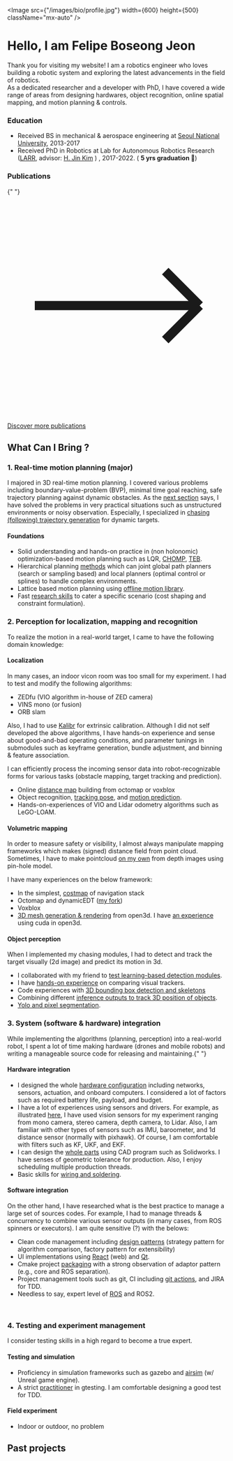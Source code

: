 
<Image
  src={"/images/bio/profile.jpg"}
  width={600}
  height={500}
  className="mx-auto"
/>
<br />

# Hello, I am Felipe Boseong Jeon

Thank you for visiting my website! I am a robotics engineer who loves building a
robotic system and exploring the latest advancements in the field of robotics.\
As a dedicated researcher and a developer with PhD, I have covered a wide range of
areas from designing hardwares, object recognition, online spatial mapping, and motion
planning & controls.

### Education

- Received BS in mechanical & aerospace engineering at
  [Seoul National University](https://en.snu.ac.kr/), 2013-2017
- Received PhD in Robotics at Lab for Autonomous Robotics Research
  ([LARR](https://larr.snu.ac.kr/), advisor:
  [H. Jin Kim](https://scholar.google.com/citations?user=TLQUwIMAAAAJ&hl=ko) ) ,
  2017-2022. ( <b>5 yrs graduation 🥷</b>)

### Publications

<div className="p-2">
  <Card
    useTagLink={false}
    title={
      "Online trajectory generation of a mav for chasing a moving target in 3d dense environments "
    }
    imageSource="/images/bio/iros2019.png"
    tags={["Target chasing", "Hierarchical motion planning"]}
  ></Card> <Card
    useTagLink={false}
    title={
      "Integrated Motion Planner for Real-time Aerial Videography with a Drone in a Dense Environment"
    }
    imageSource="/images/bio/icra2020.png"
    tags={["Optimization", "Target Prediction"]}
  ></Card>{" "}
  <Card
    useTagLink={false}
    title={"Autonomous Aerial Dual-Target Following Among Obstacles "}
    imageSource="/images/bio/access.jpg"
    tags={["Outdoor flight", "Online mapping and object-tracking"]}
  ></Card>
</div>
<div className="flex flex-row-reverse">
  <a
    href="https://scholar.google.com/citations?user=ssYQ2w4AAAAJ&hl=ko"
    className="link flex"
    target="_blank"
  >
    <svg
      xmlns="http://www.w3.org/2000/svg"
      fill="none"
      viewBox="0 0 24 24"
      strokeWidth={1.5}
      stroke="currentColor"
      className="mr-1 h-6 w-6"
    >
      <path
        strokeLinecap="round"
        strokeLinejoin="round"
        d="M17.25 8.25L21 12m0 0l-3.75 3.75M21 12H3"
      />
    </svg>
    <p>Discover more publications</p>
  </a>
</div>

## What Can I Bring ?

### 1. Real-time motion planning (major)

<div className="sm:px-5 my-10">
  <YouTube videoId="ZBFRS5TpRvI" className="videoWrapper" />
</div>

I majored in 3D real-time motion planning. I covered various problems including
boundary-value-problem (BVP), minimal time goal reaching, safe trajectory
planning against dynamic obstacles. As the
[next section](online-3d-spatial-mapping-and-object-tracking) says, I have
solved the problems in very practical situations such as unstructured
environments or noisy observation. Especially, I specialized in
[chasing (following) trajectory generation](#publications) for dynamic targets.

#### Foundations

- Solid understanding and hands-on practice in (non holonomic)
  optimization-based motion planning such as LQR,
  [CHOMP](https://github.com/icsl-Jeon/chomp_predict),
  [TEB](https://wiki.ros.org/teb_local_planner).
- Hierarchical planning [methods](https://github.com/icsl-Jeon/traj_gen) which
  can joint global path planners (search or sampling based) and local planners
  (optimal control or splines) to handle complex environments.
- Lattice based motion planning using
  [offline motion library](https://youtu.be/Ux1_LinLegM?t=174).
- Fast [research skills](#publications) to cater a specific scenario (cost
  shaping and constraint formulation).

### 2. Perception for localization, mapping and recognition

<div className="sm:px-5 my-10">
  <YouTube videoId="Ux1_LinLegM" className="videoWrapper" />
</div>

To realize the motion in a real-world target, I came to have the following
domain knowledge:

#### Localization

In many cases, an indoor vicon room was too small for my experiment. I had to
test and modify the following algorithms:

- ZEDfu (VIO algorithm in-house of ZED camera)
- VINS mono (or fusion)
- ORB slam

Also, I had to use [Kalibr](https://github.com/ethz-asl/kalibr) for extrinsic
calibration. Although I did not self developed the above algorithms, I have
hands-on experience and sense about good-and-bad operating conditions, and
parameter tunings in submodules such as keyframe generation, bundle adjustment,
and binning & feature association.

I can efficiently process the incoming sensor data into robot-recognizable forms
for various tasks (obstacle mapping, target tracking and prediction).

- Online [distance map](https://github.com/icsl-Jeon/octomap_mapping) building
  from octomap or voxblox
- Object recognition, [tracking pose](https://github.com/icsl-Jeon/zed2_client),
  and [motion prediction](https://github.com/icsl-Jeon/chasing_utils).
- Hands-on-experiences of VIO and Lidar odometry algorithms such as LeGO-LOAM.

#### Volumetric mapping

In order to measure safety or visibility, I almost always manipulate mapping
frameworks which makes (signed) distance field from point cloud. Sometimes, I
have to make pointcloud [on my own](https://github.com/icsl-Jeon/zed2_client)
from depth images using pin-hole model.

I have many experiences on the below framework:

- In the simplest,
  [costmap](https://github.com/LARR-Planning/atypical_driving_snu/blob/master/launch/occupancy2d/costmap_3d.launch)
  of navigation stack
- Octomap and dynamicEDT
  ([my fork](https://github.com/icsl-Jeon/octomap_mapping))
- Voxblox
- [3D mesh generation & rendering](https://github.com/icsl-Jeon/see_with_you)
  from open3d. I have
  [an experience](https://github.com/icsl-Jeon/see_with_you/blob/b4accdc022332e80a1f3ace435dcd82d9c0ae5e3/src/SceneInterpreter.cpp#L31)
  using cuda in open3d.

#### Object perception

When I implemented my chasing modules, I had to detect and track the target
visually (2d image) and predict its motion in 3d.

- I collaborated with my friend to
  [test learning-based detection modules](https://ieeexplore.ieee.org/abstract/document/9341368).
- I have [hands-on experience](https://www.youtube.com/watch?v=lFY6S0VNIUE) on
  comparing visual trackers.
- Code experiences with
  [3D bounding box detection and skeletons](https://youtu.be/Ux1_LinLegM?t=205)
- Combining different
  [inference outputs to track 3D position of objects](https://youtu.be/Ux1_LinLegM?t=47).
- [Yolo and pixel segmentation](https://www.youtube.com/watch?v=2BkRbw13rdo).

### 3. System (software & hardware) integration

<div className="sm:px-5 my-10">
  <YouTube videoId="s0mc5209IiY" className="videoWrapper" />
</div>
While implementing the algorithms (planning, perception) into a real-world robot,
I spent a lot of time making hardware (drones and mobile robots) and writing a manageable
source code for releasing and maintaining.{" "}

#### Hardware integration

- I designed the whole [hardware configuration](/drone/post17) including
  networks, sensors, actuation, and onboard computers. I considered a lot of
  factors such as required battery life, payload, and budget.
- I have a lot of experiences using sensors and drivers. For example, as
  illustrated [here](/skills#hardware-skills), I have used vision sensors for my
  experiment ranging from mono camera, stereo camera, depth camera, to Lidar.
  Also, I am familiar with other types of sensors such as IMU, baroometer, and
  1d distance sensor (normally with pixhawk). Of course, I am comfortable with
  filters such as KF, UKF, and EKF.
- I can design the
  [whole parts](https://mysnu-my.sharepoint.com/personal/a4tiv_seoul_ac_kr/_layouts/15/onedrive.aspx?id=%2Fpersonal%2Fa4tiv%5Fseoul%5Fac%5Fkr%2FDocuments%2F2021%2Fyoutube%2FRobotics%20Tutorial%2FFrameDesign%2Epng&parent=%2Fpersonal%2Fa4tiv%5Fseoul%5Fac%5Fkr%2FDocuments%2F2021%2Fyoutube%2FRobotics%20Tutorial&ga=1)
  using CAD program such as Solidworks. I have senses of geometric tolerance for
  production. Also, I enjoy scheduling multiple production threads.
- Basic skills for [wiring and soldering](https://youtu.be/LNai_2giwbs).

#### Software integration

On the other hand, I have researched what is the best practice to manage a large
set of sources codes. For example, I had to manage threads & concurrency to
combine various sensor outputs (in many cases, from ROS spinners or executors).
I am quite sensitive (?) with the belows:

- Clean code management including [design patterns](/design-pattern/post5)
  (strategy pattern for algorithm comparison, factory pattern for extensibility)
- UI implementations using [React](https://diverse-group-generation.vercel.app/)
  (web) and [Qt](https://github.com/icsl-Jeon/px4_code2).
- Cmake project [packaging](/design-pattern/post7) with a strong observation of
  adaptor pattern (e.g., core and ROS separation).
- Project management tools such as git, CI including
  [git actions](https://github.com/LARR-Planning/los-keeper/actions), and JIRA
  for TDD.
- Needless to say, expert level of
  [ROS](https://github.com/icsl-Jeon/dual_chaser) and ROS2.

<br />

### 4. Testing and experiment management

I consider testing skills in a high regard to become a true expert.

#### Testing and simulation

- Proficiency in simulation frameworks such as gazebo and
  [airsim](https://youtu.be/izSMF3auLsY) (w/ Unreal game engine).
- A strict
  [practitioner](https://github.com/icsl-Jeon/simple-robotics-pipeline/blob/main/test/pipeline_test.cc)
  in gtesting. I am comfortable designing a good test for TDD.

#### Field experiment
- Indoor or outdoor, no problem

## Past projects

<br />
<div className="p-2">
  <ImageGrid data={project} linkOn></ImageGrid>
</div>
